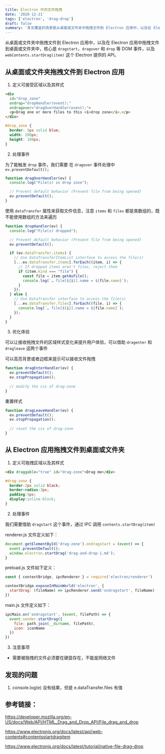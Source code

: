 ```yaml
---
title: Electron 中的文件拖拽
date: '2020-12-21'
tags: ['electron', 'drag-drop']
draft: false
summary: '本文覆盖的场景是从桌面或文件夹中拖拽文件到 Electron 应用中，以及在 Electron 应用中拖拽文件到桌面或文件夹中。'
---
```


从桌面或文件夹中拖拽文件到 Electron 应用中，以及在 Electron 应用中拖拽文件到桌面或文件夹中，核心是 `dragstart`，`dragover` 和 `drop` 等 DOM 事件，以及 `webContents.startDrag(item)` 这个 Electron 提供的 API。

## 从桌面或文件夹拖拽文件到 Electron 应用

1. 定义可接受区域以及其样式

```html
<div
  id="drop_zone"
  ondrop="dropHandler(event);"
  ondragover="dragOverHandler(event);">
  <p>Drag one or more files to this <i>drop zone</i>.</p>
</div>
```
```css
#drop_zone {
  border: 5px solid blue;
  width: 200px;
  height: 100px;
}
```

2. 处理事件

为了能触发 `drop` 事件，我们需要 在 `dragover` 事件处理中 `ev.preventDefault();`

```javascript
function dragOverHandler(ev) {
  console.log("File(s) in drop zone");

  // Prevent default behavior (Prevent file from being opened)
  ev.preventDefault();
}
```

使用 `dataTransfer` 属性来获取文件信息，注意 `items` 和 `files` 都是类数组的，既不能使用数组的方法来遍历

```javascript
function dropHandler(ev) {
  console.log("File(s) dropped");

  // Prevent default behavior (Prevent file from being opened)
  ev.preventDefault();

  if (ev.dataTransfer.items) {
    // Use DataTransferItemList interface to access the file(s)
    [...ev.dataTransfer.items].forEach((item, i) => {
      // If dropped items aren't files, reject them
      if (item.kind === "file") {
        const file = item.getAsFile();
        console.log(`… file[${i}].name = ${file.name}`);
      }
    });
  } else {
    // Use DataTransfer interface to access the file(s)
    [...ev.dataTransfer.files].forEach((file, i) => {
      console.log(`… file[${i}].name = ${file.name}`);
    });
  }
}
```

3. 优化体验

可以让接收拖拽文件的区域样式变化来提升用户体验，可以借助 `dragenter` 和 `dragleave` 这两个事件

可以高亮背景或者边框来提示可以接收文件拖拽

```javascript
function dragEnterHandler(ev) {
  ev.preventDefault();
  ev.stopPropagation();
  
  // modify the css of drag-zone
}
```

重置样式

```javascript
function dragLeaveHandler(ev) {
  ev.preventDefault();
  ev.stopPropagation();
  
  // reset the css of drag-zone
}
```

## 从 Electron 应用拖拽文件到桌面或文件夹

1. 定义可拖拽区域以及其样式

```html
<div draggable="true" id="drag-zone">Drag me</div>
```

```css
#drag-zone {
  border:2px solid black;
  border-radius:3px;
  padding:5px;
  display:inline-block;
}
```

2. 处理事件

我们需要借助 `dragstart` 这个事件，通过 IPC 调用 `contents.startDrag(item)`

renderer.js 文件定义如下：

```javascript
document.getElementById('drag-zone').ondragstart = (event) => {
  event.preventDefault();
  window.electron.startDrag('drag-and-drop-1.md');
}
```

preload.js 文件如下定义：
```javascript
const { contextBridge, ipcRenderer } = require('electron/renderer')

contextBridge.exposeInMainWorld('electron', {
  startDrag: (fileName) => ipcRenderer.send('ondragstart', fileName)
})
```

main.js 文件定义如下：
```javascript
ipcMain.on('ondragstart', (event, filePath) => {
  event.sender.startDrag({
    file: path.join(__dirname, filePath),
    icon: iconName
  })
})
```

3. 注意事项

- 需要被拖拽的文件必须要在硬盘存在，不能是网络文件

## 发现的问题

1. console.log(e) 没有结果，但是 e.dataTransfer.files 有值

## 参考链接：

https://developer.mozilla.org/en-US/docs/Web/API/HTML_Drag_and_Drop_API/File_drag_and_drop

https://www.electronjs.org/docs/latest/api/web-contents#contentsstartdragitem

https://www.electronjs.org/docs/latest/tutorial/native-file-drag-drop